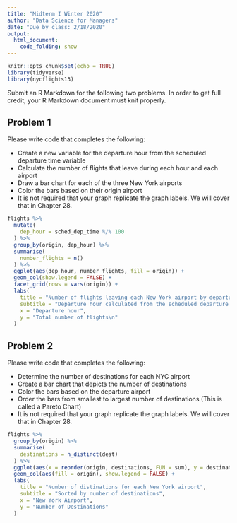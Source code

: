 ```yaml
---
title: "Midterm I Winter 2020"
author: "Data Science for Managers"
date: "Due by class: 2/18/2020"
output:
  html_document:
    code_folding: show
---
```


```r
knitr::opts_chunk$set(echo = TRUE)
library(tidyverse)
library(nycflights13)
```

Submit an R Markdown for the following two problems. In order to get full credit, your R Markdown document must knit properly.  

## Problem 1

Please write code that completes the following:

*  Create a new variable for the departure hour from the scheduled departure time variable
*  Calculate the number of flights that leave during each hour and each airport
*  Draw a bar chart for each of the three New York airports
*  Color the bars based on their origin airport
*  It is not required that your graph replicate the graph labels. We will cover that in Chapter 28.


```r
flights %>% 
  mutate(
    dep_hour = sched_dep_time %/% 100
  ) %>% 
  group_by(origin, dep_hour) %>%
  summarise(
    number_flights = n()
  ) %>% 
  ggplot(aes(dep_hour, number_flights, fill = origin)) +
  geom_col(show.legend = FALSE) +
  facet_grid(rows = vars(origin)) +
  labs(
    title = "Number of flights leaving each New York airport by departure hour",
    subtitle = "Departure hour calculated from the scheduled departure time",
    x = "Departure hour",
    y = "Total number of flights\n"
  )
```

## Problem 2

Please write code that completes the following:

*  Determine the number of destinations for each NYC airport
*  Create a bar chart that depicts the number of destinations
*  Color the bars based on the departure airport
*  Order the bars from smallest to largest number of destinations (This is called a Pareto Chart)
*  It is not required that your graph replicate the graph labels. We will cover that in Chapter 28.

```r
flights %>% 
  group_by(origin) %>% 
  summarise(
    destinations = n_distinct(dest)
  ) %>% 
  ggplot(aes(x = reorder(origin, destinations, FUN = sum), y = destinations)) +
  geom_col(aes(fill = origin), show.legend = FALSE) +
  labs(
    title = "Number of distinations for each New York airport",
    subtitle = "Sorted by number of destinations",
    x = "New York Airport",
    y = "Number of Destinations"
  )
```

